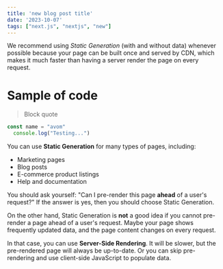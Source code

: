 ```yaml
---
title: 'new blog post title'
date: '2023-10-07'
tags: ["next.js", "nextjs", "new"]
---
```


We recommend using *Static Generation* (with and without data) whenever possible because your page can be built once and served by CDN, which makes it much faster than having a server render the page on every request.

# Sample of code

> Block quote

```ts 
const name = "avom"
  console.log("Testing...")
```

You can use **Static Generation** for many types of pages, including:

- Marketing pages
- Blog posts
- E-commerce product listings
- Help and documentation

You should ask yourself: "Can I pre-render this page **ahead** of a user's request?" If the answer is yes, then you should choose Static Generation.

On the other hand, Static Generation is **not** a good idea if you cannot pre-render a page ahead of a user's request. Maybe your page shows frequently updated data, and the page content changes on every request.

In that case, you can use **Server-Side Rendering**. It will be slower, but the pre-rendered page will always be up-to-date. Or you can skip pre-rendering and use client-side JavaScript to populate data.
